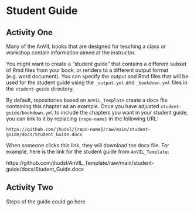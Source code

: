 
# Student Guide

## Activity One

Many of the AnVIL books that are designed for teaching a class or workshop contain information aimed at the instructor.

You might want to create a "student guide" that contains a different subset of Rmd files from your book, or renders to a different output format (e.g. word document). You can specify the output and Rmd files that will be used for the student guide using the `_output.yml` and `_bookdown.yml` files in the `student-guide` directory.

By default, repositories based on `AnVIL_Template` create a docx file containing this chapter as an example. Once you have adjusted `student-guide/bookdown.yml` to include the chapters you want in your student guide, you can link to it by replacing `{repo-name}` in the following URL:

`https://github.com/jhudsl/{repo-name}/raw/main/student-guide/docs/Student_Guide.docx`

When someone clicks this link, they will download the docx file. For example, here is the link for the student guide from `AnVIL_Template`:

https://github.com/jhudsl/AnVIL_Template/raw/main/student-guide/docs/Student_Guide.docx

## Activity Two

Steps of the guide could go here.